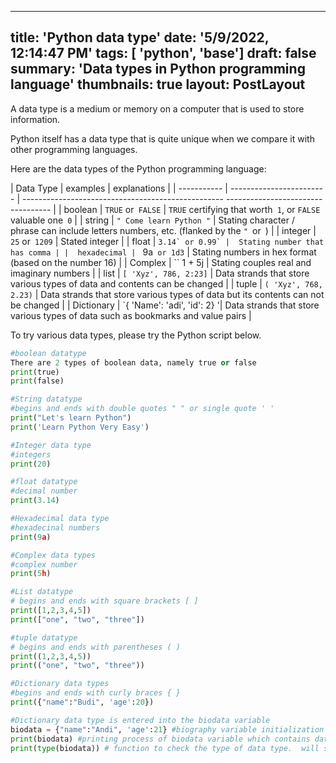 ---
 title: 'Python data type'
 date: '5/9/2022, 12:14:47 PM'
 tags: [ 'python', 'base']
 draft: false
 summary: 'Data types in Python programming language'
 thumbnails: true
 layout: PostLayout
 ---

 A data type is a medium or memory on a computer that is used to store information.

 Python itself has a data type that is quite unique when we compare it with other programming languages.

 Here are the data types of the Python programming language:

 |  Data Type |  examples |  explanations |
 |  ----------- |  ------------------------ |  --------------------------------------------------  ---------------------------------- |
 |  boolean |  `TRUE` or` FALSE` |  `TRUE` certifying that worth` 1`, or `FALSE` valuable one` 0` |
 |  string |  `" Come learn Python "` |  Stating character / phrase can include letters numbers, etc. (flanked by the `" `or` `) |
 |  integer |  `25` or` 1209` |  Stated integer |
 |  float |  `` 3.14` or 0.99` |  Stating number that has comma |
 |  hexadecimal |  `` 9a` or 1d3` |  Stating numbers in hex format (based on the number 16) |
 |  Complex |  `` 1 + 5j |  Stating couples real and imaginary numbers |
 |  list |  `[ 'Xyz', 786, 2:23]` |  Data strands that store various types of data and contents can be changed |
 |  tuple |  `( 'Xyz', 768, 2.23)` |  Data strands that store various types of data but its contents can not be changed |
 |  Dictionary |  `{ 'Name': 'adi', 'id': 2} '|  Data strands that store various types of data such as bookmarks and value pairs |

 To try various data types, please try the Python script below.

 ```python:data-type.py
 #boolean datatype
 There are 2 types of boolean data, namely true or false
 print(true)
 print(false)

 #String datatype
 #begins and ends with double quotes " " or single quote ' '
 print("Let's learn Python")
 print('Learn Python Very Easy')

 #Integer data type
 #integers
 print(20)

 #float datatype
 #decimal number
 print(3.14)

 #Hexadecimal data type
 #hexadecinal numbers
 print(9a)

 #Complex data types
 #complex number
 print(5h)

 #List datatype
 # begins and ends with square brackets [ ]
 print([1,2,3,4,5])
 print(["one", "two", "three"])

 #tuple datatype
 # begins and ends with parentheses ( )
 print((1,2,3,4,5))
 print(("one", "two", "three"))

 #Dictionary data types
 #begins and ends with curly braces { }
 print({"name":"Budi", 'age':20})

 #Dictionary data type is entered into the biodata variable
 biodata = {"name":"Andi", 'age':21} #biography variable initialization process
 print(biodata) #printing process of biodata variable which contains data type Dictionary
 print(type(biodata)) # function to check the type of data type.  will show <class 'dict'> which means dict is a data type dictionary
 ```
